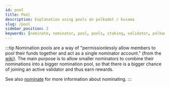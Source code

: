 ```yaml
---
id: pool
title: Pool
description: Explanation using pools on polkadot / kusama
slug: /pool
sidebar_position: 2
keywords: [nominate, nominator, pool, pools, staking, validator, polkadot, kusama]
---
```


:::tip
Nomination pools are a way of "permissionlessly allow members to pool their funds together and act as a single nominator account." (from the [wiki](https://wiki.polkadot.network/docs/learn-nomination-pools)). The main purpose is to allow smaller nominators to combine their nominations into a bigger nomination pool, so that there is a bigger chance of joining an active validator and thus earn rewards.

See also [nominate](nominate) for more information about nominating. 
:::
